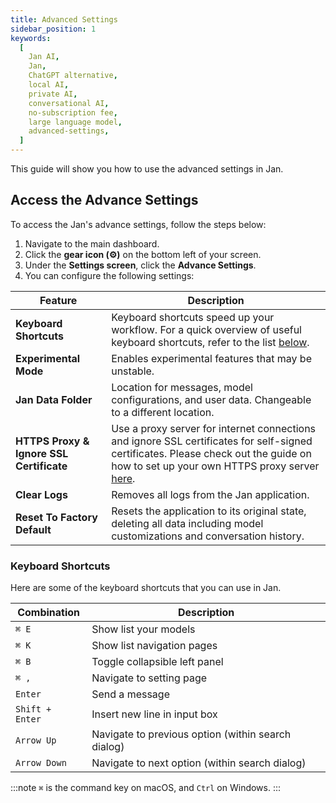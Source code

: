 ```yaml
---
title: Advanced Settings
sidebar_position: 1
keywords:
  [
    Jan AI,
    Jan,
    ChatGPT alternative,
    local AI,
    private AI,
    conversational AI,
    no-subscription fee,
    large language model,
    advanced-settings,
  ]
---
```


This guide will show you how to use the advanced settings in Jan.

## Access the Advance Settings
To access the Jan's advance settings, follow the steps below:
1. Navigate to the main dashboard.
2. Click the **gear icon (⚙️)** on the bottom left of your screen.
3. Under the **Settings screen**, click the **Advance Settings**.
4. You can configure the following settings:

| Feature                   | Description                                                                                                           |
|---------------------------|-----------------------------------------------------------------------------------------------------------------------|
| **Keyboard Shortcuts**    | Keyboard shortcuts speed up your workflow. For a quick overview of useful keyboard shortcuts, refer to the list [below](advance-settings.mdx#keyboard-shortcuts).                                                                          |
| **Experimental Mode**     | Enables experimental features that may be unstable.                                                                   |
| **Jan Data Folder**       | Location for messages, model configurations, and user data. Changeable to a different location.                       |
| **HTTPS Proxy & Ignore SSL Certificate** | Use a proxy server for internet connections and ignore SSL certificates for self-signed certificates.   Please check out the guide on how to set up your own HTTPS proxy server [here](http-proxy.mdx).               |
| **Clear Logs**            | Removes all logs from the Jan application.                                                                            |
| **Reset To Factory Default** | Resets the application to its original state, deleting all data including model customizations and conversation history. |



### Keyboard Shortcuts

Here are some of the keyboard shortcuts that you can use in Jan.

| Combination     | Description                                        |
| --------------- | -------------------------------------------------- |
| `⌘ E`           | Show list your models                              |
| `⌘ K`           | Show list navigation pages                         |
| `⌘ B`           | Toggle collapsible left panel                      |
| `⌘ ,`           | Navigate to setting page                           |
| `Enter`         | Send a message                                     |
| `Shift + Enter` | Insert new line in input box                       |
| `Arrow Up`      | Navigate to previous option (within search dialog) |
| `Arrow Down`    | Navigate to next option (within search dialog)     |

:::note
`⌘` is the command key on macOS, and `Ctrl` on Windows.
:::
